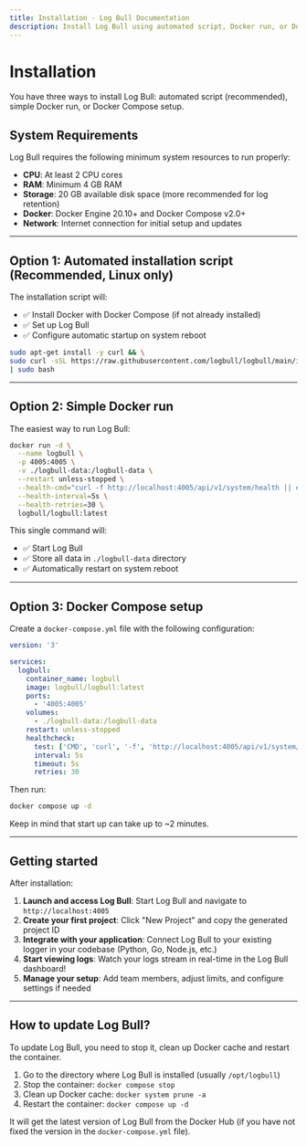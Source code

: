 ```yaml
---
title: Installation - Log Bull Documentation
description: Install Log Bull using automated script, Docker run, or Docker Compose. Simple zero-config installation in minutes.
---
```


# Installation

You have three ways to install Log Bull: automated script (recommended), simple Docker run, or Docker Compose setup.

## System Requirements

Log Bull requires the following minimum system resources to run properly:

- **CPU**: At least 2 CPU cores
- **RAM**: Minimum 4 GB RAM
- **Storage**: 20 GB available disk space (more recommended for log retention)
- **Docker**: Docker Engine 20.10+ and Docker Compose v2.0+
- **Network**: Internet connection for initial setup and updates

---

## Option 1: Automated installation script (Recommended, Linux only)

The installation script will:

- ✅ Install Docker with Docker Compose (if not already installed)
- ✅ Set up Log Bull
- ✅ Configure automatic startup on system reboot

```bash
sudo apt-get install -y curl && \
sudo curl -sSL https://raw.githubusercontent.com/logbull/logbull/main/install-logbull.sh \
| sudo bash
```

---

## Option 2: Simple Docker run

The easiest way to run Log Bull:

```bash
docker run -d \
  --name logbull \
  -p 4005:4005 \
  -v ./logbull-data:/logbull-data \
  --restart unless-stopped \
  --health-cmd="curl -f http://localhost:4005/api/v1/system/health || exit 1" \
  --health-interval=5s \
  --health-retries=30 \
  logbull/logbull:latest
```

This single command will:

- ✅ Start Log Bull
- ✅ Store all data in `./logbull-data` directory
- ✅ Automatically restart on system reboot

---

## Option 3: Docker Compose setup

Create a `docker-compose.yml` file with the following configuration:

```yaml
version: '3'

services:
  logbull:
    container_name: logbull
    image: logbull/logbull:latest
    ports:
      - '4005:4005'
    volumes:
      - ./logbull-data:/logbull-data
    restart: unless-stopped
    healthcheck:
      test: ['CMD', 'curl', '-f', 'http://localhost:4005/api/v1/system/health']
      interval: 5s
      timeout: 5s
      retries: 30
```

Then run:

```bash
docker compose up -d
```

Keep in mind that start up can take up to ~2 minutes.

---

## Getting started

After installation:

1. **Launch and access Log Bull**: Start Log Bull and navigate to `http://localhost:4005`
2. **Create your first project**: Click "New Project" and copy the generated project ID
3. **Integrate with your application**: Connect Log Bull to your existing logger in your codebase (Python, Go, Node.js, etc.)
4. **Start viewing logs**: Watch your logs stream in real-time in the Log Bull dashboard!
5. **Manage your setup**: Add team members, adjust limits, and configure settings if needed

---

## How to update Log Bull?

To update Log Bull, you need to stop it, clean up Docker cache and restart the container.

1) Go to the directory where Log Bull is installed (usually `/opt/logbull`)
2) Stop the container: `docker compose stop`
3) Clean up Docker cache: `docker system prune -a`
4) Restart the container: `docker compose up -d`

It will get the latest version of Log Bull from the Docker Hub (if you have not fixed the version in the `docker-compose.yml` file).